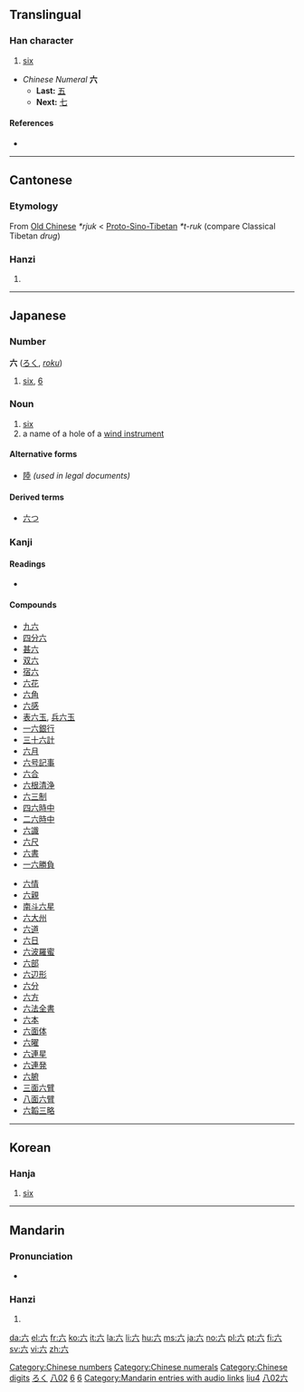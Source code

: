 {{see|大}}
<!--{{see|陸}}--><!-- may be replaced by zh-forms -->
==Translingual==
{{stroke order|type=animate}}

===Han character===
{{Han char|rn=12|rad=八|as=02|sn=4|four=0080<sub>0</sub>|canj=卜金 (YC)}}

# [[six]]

* ''Chinese Numeral'' '''六'''
** '''Last:''' [[五]]
** '''Next:''' [[七]]

====References====
* {{Han ref|kx=0127.010|dkj=|dj=|hdz=10241.090|uh=516D|ud=20845|bh=|bd=}}

[[Category:Chinese numbers]]
[[Category:Chinese numerals]]
[[Category:Chinese digits]]
----

==Cantonese==

===Etymology===
From [[Old Chinese]] ''*rjuk'' < [[Proto-Sino-Tibetan]] ''*t-ruk'' (compare Classical Tibetan ''drug'')

===Hanzi===
{{yue-hanzi|jyut=|y=[[luk6]]}}

# {{defn|Cantonese}}

----

==Japanese==

===Number===
'''六''' ([[ろく]], ''[[roku]]'')

# [[six]], [[6]]

===Noun===
{{ja-noun|k|hira=ろく|rom=roku}}

# [[six]]
# a name of a hole of a [[wind instrument]]

====Alternative forms====
* [[陸]] ''(used in legal documents)''

====Derived terms====
* [[六つ]]

===Kanji===
{{ja-kanji|grade=|rs=八02}}

====Readings====
* {{ja-readings|on=[[ろく]] (''roku'') [[りく]] (''riku'')|kun=[[む]] (''mu''), [[むつ]] ([[六つ]], ''mutsu''), [[むっつ]] ([[六つ]], ''muttsu''), [[むい]] (''mui'')|nanori=[[く]] (''ku''), [[むつ]] (''mutsu''), [[ろっ]] (''rot''), [[ろつ]] (''rotsu'')}}

====Compounds====
{{top2}}
* [[九六]]
* [[四分六]]
* [[甚六]]
* [[双六]]
* [[宿六]]
* [[六花]]
* [[六角]]
* [[六感]]
* [[表六玉]], [[兵六玉]]
* [[一六銀行]]
* [[三十六計]]
* [[六月]]
* [[六号記事]]
* [[六合]]
* [[六根清浄]]
* [[六三制]]
* [[四六時中]]
* [[二六時中]]
* [[六識]]
* [[六尺]]
* [[六書]]
* [[一六勝負]]
{{mid2}}
* [[六情]]
* [[六親]]
* [[南斗六星]]
* [[六大州]]
* [[六道]]
* [[六日]]
* [[六波羅蜜]]
* [[六部]]
* [[六辺形]]
* [[六分]]
* [[六方]]
* [[六法全書]]
* [[六本]]
* [[六面体]]
* [[六曜]]
* [[六連星]]
* [[六連発]]
* [[六腑]]
* [[三面六臂]]
* [[八面六臂]]
* [[六韜三略]]
{{bottom}}

[[Category:1000 Japanese basic words|ろく]]
[[Category:Grade 1 kanji|八02]]
[[Category:Japanese numbers|6]]

----

==Korean==

===Hanja===
{{ko-hanja|hangeul=[[륙]]([[육]])|rv=ryuk(yuk)|mr=ryuk(yuk)|y=lyuk(<sup>l</sup>yuk)|eumhun=여섯|ehrv=yeoseot|ehmr=yŏsŏt|ehy=yeses}}

# [[six]]

[[Category:Korean numbers|6]]

----

==Mandarin==

===Pronunciation===
*{{audio|zh-liù.ogg|audio}}

===Hanzi===
{{cmn-hanzi|pin=[[liù]] ([[liu4]])|wg=[[liu4|liu<sup>4</sup>]]}}

# {{defn|Mandarin}}

[[Category:Mandarin entries with audio links]]
[[Category:zh-cn:Numbers|liu4]]
[[Category:zh-tw:Numbers|八02六]]

[[da:六]]
[[el:六]]
[[fr:六]]
[[ko:六]]
[[it:六]]
[[la:六]]
[[li:六]]
[[hu:六]]
[[ms:六]]
[[ja:六]]
[[no:六]]
[[pl:六]]
[[pt:六]]
[[fi:六]]
[[sv:六]]
[[vi:六]]
[[zh:六]]